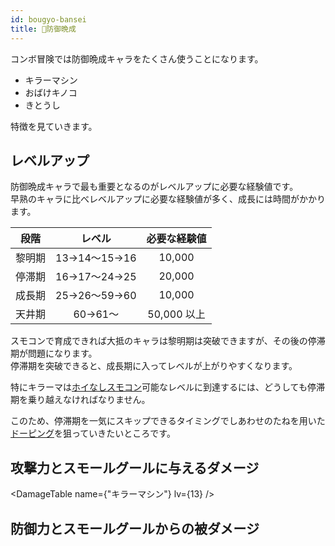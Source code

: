 ```yaml
---
id: bougyo-bansei
title: 💛防御晩成
---
```



コンボ冒険では防御晩成キャラをたくさん使うことになります。
- キラーマシン
- おばけキノコ
- きとうし

特徴を見ていきます。

## レベルアップ
防御晩成キャラで最も重要となるのがレベルアップに必要な経験値です。  
早熟のキャラに比べレベルアップに必要な経験値が多く、成長には時間がかかります。

|段階|レベル|必要な経験値|
|:---:|:---:|:---:|
|黎明期| 13→14～15→16| 10,000|
|停滞期| 16→17～24→25| 20,000|
|成長期| 25→26～59→60| 10,000|
|天井期| 60→61～| 50,000 以上|

スモコンで育成できれば大抵のキャラは黎明期は突破できますが、その後の停滞期が問題になります。  
停滞期を突破できると、成長期に入ってレベルが上がりやすくなります。

特にキラーマは[ホイなしスモコン](../combo/explosion-space-combo.mdx)可能なレベルに到達するには、どうしても停滞期を乗り越えなければなりません。

このため、停滞期を一気にスキップできるタイミングでしあわせのたねを用いた[ドーピング](doping.mdx)を狙っていきたいところです。

## 攻撃力とスモールグールに与えるダメージ
<DamageTable name={"キラーマシン"} lv={13} />

## 防御力とスモールグールからの被ダメージ